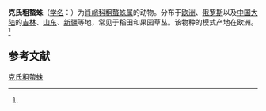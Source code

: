 {{Speciesbox
| name = 克氏粗螯蛛
| status = 
| status_system = 
| image = Pachygnatha clercki 01.JPG
| genus = Pachygnatha
| species = clercki
| authority = (Sundevall, 1823)<ref name='id13410'>{{cite web| url =http://www.bioinfo.cn/db05/BjdwSpecies.php?action=view&id=13410| title =克氏粗螯蛛| work =《中国动物物种编目数据库》| publisher =中国科学院微生物研究所| author =中国科学院动物研究所| accessdate =2009-04-28| deadurl =yes| archiveurl =https://web.archive.org/web/20160305083231/http://www.bioinfo.cn/db05/BjdwSpecies.php?action=view&id=13410| archivedate =2016-03-05}}</ref>
}}

'''克氏粗螯蛛'''（[[学名|学名]]：{{lang|la|''Pachygnatha clercki''}}）为[[肖峭科|肖峭科]][[粗螯蛛属|粗螯蛛属]]的动物。分布于[[欧洲|欧洲]]、[[俄罗斯|俄罗斯]]以及[[中国大陆|中国大陆]]的[[吉林|吉林]]、[[山东|山东]]、[[新疆|新疆]]等地，常见于稻田和果园草丛。该物种的模式产地在欧洲。<ref name='id13410'/>

== 参考文献 ==
{{reflist}}

{{Wikispecies|Pachygnatha clercki}}
{{Taxonbar|from=Q143542}}

[[Category:粗螯蛛属|克氏粗螯蛛]]


{{蜘蛛小作品}}